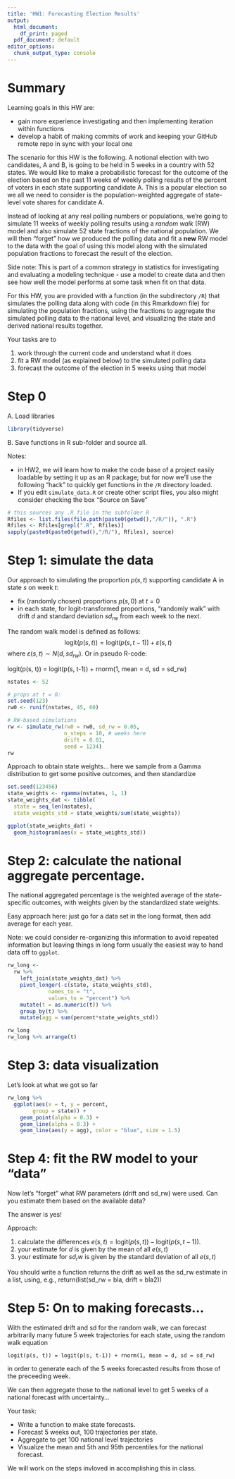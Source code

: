 ```yaml
---
title: 'HW1: Forecasting Election Results'
output:
  html_document:
    df_print: paged
  pdf_document: default
editor_options: 
  chunk_output_type: console
---
```


# Summary

Learning goals in this HW are:

- gain more experience investigating and then implementing iteration within functions
- develop a habit of making commits of work and keeping your GitHub remote repo in sync with your local one 

The scenario for this HW is the following. A notional election with two candidates, A and B, is going to be held in 5 weeks in a country with 52 states. We would like to make a probabilistic forecast for the outcome of the election based on the past 11 weeks of weekly polling results of the percent of voters in each state supporting candidate A. This is a popular election so we all we need to consider is the population-weighted aggregate of state-level vote shares for candidate A. 

Instead of looking at any real polling numbers or populations, we're going to simulate 11 weeks of weekly polling results using a *random walk* (RW) model and also simulate 52 state fractions of the national population. We will then "forget" how we produced the polling data and fit a __new__ RW model to the data with the goal of using this model along with the simulated population fractions to forecast the result of the election.

Side note: This is part of a common strategy in statistics for investigating and evaluating a modeling technique - use a model to create data and then see how well the model performs at some task when fit on that data.

For this HW, you are provided with a function (in the subdirectory `/R`) that simulates the polling data along with code (in this Rmarkdown file) for simulating the population fractions, using the fractions to aggregate the simulated polling data to the national level, and visualizing the state and derived national results together.

Your tasks are to 

1. work through the current code and understand what it does
2. fit a RW model (as explained below) to the simulated polling data
3. forecast the outcome of the election in 5 weeks using that model

# Step 0

A. Load libraries
```r
library(tidyverse)
```


B. Save functions in R sub-folder and source all.

Notes: 

- in HW2, we will learn how to make the code base of a project easily loadable by setting it up as an R package; but for now we'll use the following "hack" to quickly get functions in the `/R` directory loaded.
- If you edit `simulate_data.R` or create other script files, you also might consider checking the box "Source on Save"
```r
# this sources any .R file in the subfolder R
Rfiles <- list.files(file.path(paste0(getwd(),"/R/")), ".R")
Rfiles <- Rfiles[grepl(".R", Rfiles)]
sapply(paste0(paste0(getwd(),"/R/"), Rfiles), source)
```


# Step 1: simulate the data

Our approach to simulating the proportion $p(s,t)$ supporting candidate A in state $s$ on week $t$:

- fix (randomly chosen) proportions $p(s,0)$ at $t=0$
- in each state, for logit-transformed proportions, "randomly walk" with drift $d$ and standard deviation $sd_{rw}$ from each week to the next. 

The random walk model is defined as follows: 
$$\text{logit}(p(s, t)) = \text{logit}(p(s, t-1)) + \varepsilon(s,t)$$
where $\varepsilon(s,t) \sim N(d, sd_{rw})$. Or in pseudo R-code: 

logit(p(s, t)) = logit(p(s, t-1)) + rnorm(1, mean = d, sd = sd_rw)

```r
nstates <- 52

# props at t = 0: 
set.seed(123)
rw0 <- runif(nstates, 45, 60)

# RW-based simulations
rw <- simulate_rw(rw0 = rw0, sd_rw = 0.05, 
                  n_steps = 10, # weeks here 
                  drift = 0.01, 
                  seed = 1234)
rw
```
Approach to obtain state weights...
here we sample from a Gamma distribution to get some positive outcomes, and then standardize 
```r
set.seed(123456)
state_weights <- rgamma(nstates, 1, 1)
state_weights_dat <- tibble(
  state = seq_len(nstates),
  state_weights_std = state_weights/sum(state_weights))

ggplot(state_weights_dat) +
  geom_histogram(aes(x = state_weights_std))
```

# Step 2: calculate the national aggregate percentage.

The national aggregated percentage is the weighted average of the state-specific outcomes, with weights given by the standardized state weights. 

Easy approach here: just go for a data set in the long format, then add average for each year. 

Note: we could consider re-organizing this information to avoid repeated information but leaving things in long form usually the easiest way to hand data off to `ggplot`.
```r
rw_long <- 
  rw %>% 
    left_join(state_weights_dat) %>%
    pivot_longer(-c(state, state_weights_std),  
             names_to = "t",
             values_to = "percent") %>%
    mutate(t = as.numeric(t)) %>% 
    group_by(t) %>%
    mutate(agg = sum(percent*state_weights_std))   

rw_long
rw_long %>% arrange(t)
```


# Step 3: data visualization
Let's look at what we got so far
```r
rw_long %>%
  ggplot(aes(x = t, y = percent,
        group = state)) +
    geom_point(alpha = 0.3) + 
    geom_line(alpha = 0.3) +
    geom_line(aes(y = agg), color = "blue", size = 1.5)
```

# Step 4: fit the RW model to your "data"

Now let's "forget" what RW parameters (drift and sd_rw) were used. Can you estimate them based on the available data?

The answer is yes!

Approach: 

1. calculate the differences $e(s,t) = \text{logit}(p(s,t)) - \text{logit}(p(s, t-1))$.
2. your estimate for $d$ is given by the mean of all $e(s,t)$
2. your estimate for $sd_rw$ is given by the standard deviation of all $e(s,t)$

You should write a function returns the drift as well as the sd_rw estimate in a list, using, e.g.,
return(list(sd_rw = bla, drift = bla2))


# Step 5: On to making forecasts...

With the estimated drift and sd for the random walk, we can forecast arbitrarily many future 5 week trajectories for each state, using the random walk equation

`logit(p(s, t)) = logit(p(s, t-1)) + rnorm(1, mean = d, sd = sd_rw)`

in order to generate each of the 5 weeks forecasted results from those of the preceeding week.

We can then aggregate those to the national level to get 5 weeks of a national forecast with uncertainty...

Your task: 

- Write a function to make state forecasts. 
- Forecast 5 weeks out, 100 trajectories per state. 
- Aggregate to get 100 national level trajectories
- Visualize the mean and 5th and 95th percentiles for the national forecast. 

We will work on the steps invloved in accomplishing this in class.


